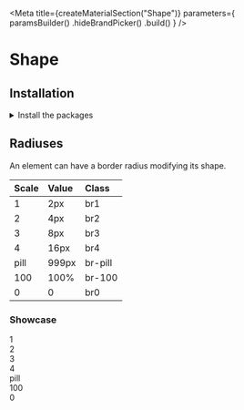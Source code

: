 
<Meta
    title={createMaterialSection("Shape")}
    parameters={
        paramsBuilder()
            .hideBrandPicker()
            .build()
    }
/>

<GithubLink filePath="/packages/tachyons/src" />

# Shape

## Installation

<details><summary >Install the packages</summary>

Install from <a href={INSTALLATION_PAGE}>the React bundle</a> or as a single package:

```bash
npm install @orbit-ui/css-normalize @orbit-ui/tachyons @orbit-ui/foundation
```

</details>

## Radiuses

An element can have a border radius modifying its shape.

| Scale | Value | Class   |
| :---- | :---- | :----   |
| 1     | 2px   | br1     |
| 2     | 4px   | br2     |
| 3     | 8px   | br3     |
| 4     | 16px  | br4     |
| pill  | 999px | br-pill |
| 100   | 100%  | br-100  |
| 0     | 0     | br0     |

### Showcase

<div className="flex items-end mt6">
    <div className="mr5 flex flex-column">
        <div className="w13 h13 br1 overflow-hidden bg-cloud-200" alt="Astronaut floating in space" />
        <span className="dib tc mt1">1</span>
    </div>
    <div className="mr5 flex flex-column">
        <div className="w13 h13 br2 overflow-hidden bg-cloud-200" alt="Astronaut floating in space" />
        <span className="dib tc mt1">2</span>
    </div>
    <div className="mr5 flex flex-column">
        <div className="w13 h13 br3 overflow-hidden bg-cloud-200" alt="Astronaut floating in space" />
        <span className="dib tc mt1">3</span>
    </div>
    <div className="mr5 flex flex-column">
        <div className="w13 h13 br4 overflow-hidden bg-cloud-200" alt="Astronaut floating in space" />
        <span className="dib tc mt1">4</span>
    </div>
    <div className="mr5 flex flex-column">
        <div className="w13 h8 br-pill overflow-hidden bg-cloud-200" alt="Astronaut floating in space" />
        <span className="dib tc mt1">pill</span>
    </div>
    <div className="mr5 flex flex-column">
        <div className="w13 h13 br-100 overflow-hidden bg-cloud-200" alt="Astronaut floating in space" />
        <span className="dib tc mt1">100</span>
    </div>
    <div className="mr5 flex flex-column">
        <div className="w13 h13 br0 overflow-hidden bg-cloud-200" alt="Astronaut floating in space" />
        <span className="dib tc mt1">0</span>
    </div>
</div>
